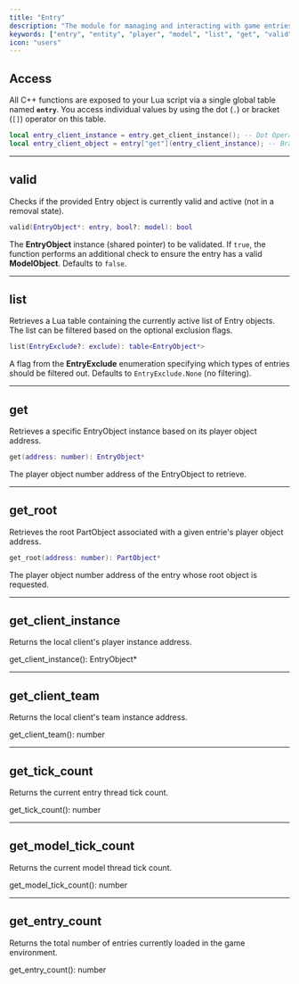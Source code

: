```yaml
---
title: "Entry"
description: "The module for managing and interacting with game entries through dedicated functions for retrieval, validation, and accessing other information."
keywords: ["entry", "entity", "player", "model", "list", "get", "valid", "client", "tick", "count", "management", "api"]
icon: "users"
---
```


## Access

All C++ functions are exposed to your Lua script via a single global table named **`entry`**. You access individual values by using the dot (`.`) or bracket (`[]`) operator on this table.

```lua Entry Usage Example
local entry_client_instance = entry.get_client_instance(); -- Dot Operator
local entry_client_object = entry["get"](entry_client_instance); -- Bracket Operator
```

---

## valid

Checks if the provided Entry object is currently valid and active (not in a removal state).

```lua
valid(EntryObject*: entry, bool?: model): bool
```

<ParamField path="entry" type="EntryObject*" required> The **EntryObject** instance (shared pointer) to be validated.</ParamField>
<ParamField path="model" type="boolean"> If `true`, the function performs an additional check to ensure the entry has a valid **ModelObject**. Defaults to `false`.</ParamField>

---

## list

Retrieves a Lua table containing the currently active list of Entry objects. The list can be filtered based on the optional exclusion flags.

```lua
list(EntryExclude?: exclude): table<EntryObject*>
```

<ParamField path="exclude" type="EntryExclude">A flag from the **EntryExclude** enumeration specifying which types of entries should be filtered out. Defaults to `EntryExclude.None` (no filtering).</ParamField>

---

## get

Retrieves a specific EntryObject instance based on its player object address.

```lua
get(address: number): EntryObject*
```

<ParamField path="address" type="number" required>The player object number address of the EntryObject to retrieve.</ParamField>

---

## get_root

Retrieves the root PartObject associated with a given entrie's player object address.

```lua
get_root(address: number): PartObject*
```

<ParamField path="address" type="number" required>The player object number address of the entry whose root object is requested.</ParamField>

---

## get_client_instance

Returns the local client's player instance address.

get_client_instance(): EntryObject*

---

## get_client_team

Returns the local client's team instance address.

get_client_team(): number

---

## get_tick_count

Returns the current entry thread tick count.

get_tick_count(): number

---

## get_model_tick_count

Returns the current model thread tick count.

get_model_tick_count(): number

---

## get_entry_count

Returns the total number of entries currently loaded in the game environment.

get_entry_count(): number